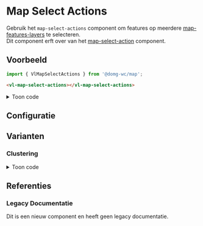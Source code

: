
# Map Select Actions

Gebruik het `map-select-actions` component om features op meerdere [map-features-layers](/docs/map-layer-vector-layer-features-layer--map-features-layer-default) te selecteren.<br/>
Dit component erft over van het [map-select-action](/docs/map-action-layer-action-select-action--map-select-action-default) component.

## Voorbeeld

```js
import { VlMapSelectActions } from '@domg-wc/map';
```

```html
<vl-map-select-actions></vl-map-select-actions>
```

<Canvas withSource="none">
    <Story id="map-action-layer-action-select-action-select-actions--map-select-actions-default" />
</Canvas>

<details>
    <summary>Toon code</summary>
    <Source code={defaultStorySource} language="ts" dark={true} />
</details>

## Configuratie

<ArgsTable story={PRIMARY_STORY} />

## Varianten

### Clustering

<Canvas withSource="none">
    <Story id="map-action-layer-action-select-action-select-actions--map-select-actions-clustering" />
</Canvas>

<details>
    <summary>Toon code</summary>
    <Source code={clusteringStorySource} language="ts" dark={true} />
</details>

## Referenties

### Legacy Documentatie

Dit is een nieuw component en heeft geen legacy documentatie.
